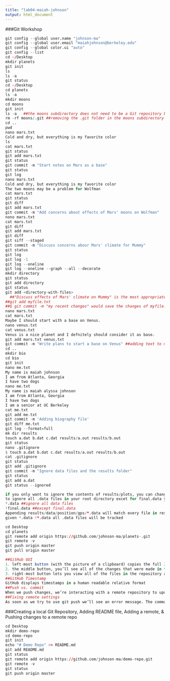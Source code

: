 ```yaml
---
title: "lab04-maiah-johnson"
output: html_document
---  
```

###Git Workshop
```r
git config --global user.name "johnson-ma"
git config --global user.email "maiahjohnson@berkeley.edu"
git config --global color.ui "auto"
git config --list
cd ~/Desktop
mkdir planets
git init
ls
ls -a
git status 
cd ~/Desktop
cd planets
ls -a
mkdir moons
cd moons
git init
ls -a   ##the moons subdirectory does not need to be a Git repository because the planets repository tracks all filles. subdirectories, under the planets  
rm -rf moons/.git ##removing the .git folder in the moons subdirectory 
cd ..
pwd 
nano mars.txt
Cold and dry, but everything is my favorite color  
ls
cat mars.txt
git status
git add mars.txt
git status
git commit -m "Start notes on Mars as a base"
git status 
git log 
nano mars.txt 
Cold and dry, but everything is my favorite color
The two moons may be a problem for Wolfman
cat mars.txt
git status
git diff
git add mars.txt
git commit -m "Add concerns about effects of Mars' moons on Wolfman"
nono mars.txt
cat mars.txt
git diff 
git add mars.txt
git diff
git siff --staged 
git commit -m "Discuss concerns abour Mars' climate for Mummy"
git status 
git log
git log -1
git log --oneline 
git log --oneline --graph --all --decorate 
mkdir directory
git status
git add directory
git status
git add <directory-with-files>  
  ##"Discuss effects of Mars' climate on Mummy" is the most appropriate for the last commit to be made to mars.txt
##git add myfile.txt
##$ git commit -m "my recent changes" would save the changes of myfile.txt to my local Git repository  
nano mars.txt
cat mars.txt
Maybe I should start with a base on Venus.
nano venus.txt
cat venus.txt
Venus is a nice planet and I defnitely should consider it as base.
git add mars.txt venus.txt
git commit -m "Write plans to start a base on Venus" ##adding text to mars.txt and creating new file venus.txt with additinal text 
cd .. 
mkdir bio 
cd bio
git init
nano me.txt
My name is maiah johnson 
I am from Atlanta, Georgia 
I have two dogs
nano me.txt
My name is maiah alyssa johnson 
I am from Atlanta, Georgia 
I have two dogs
I am a senior at UC Berkeley
cat me.txt
git add me.txt
git commit -m 'Adding biography file'
git diff me.txt
git log --format=full
mk dir results
touch a.dat b.dat c.dat results/a.out results/b.out
git status
nano .gitignore
$ touch a.dat b.dat c.dat results/a.out results/b.out
cat .gitignore
git status
git add .gitignore
git commit -m "Ignore data files and the results folder"
git status
git add a.dat
git status --ignored

if you only want to ignore the contents of results/plots, you can change your .gitignore to ignore only the /plots/ subfolder by adding the following line to your .gitignore: ##ignoring results/plots and not results/data  
to ignore all .data files in your root directory excet for final.data you would add the following lines(
*.data ##ignore all data files
!final.data ##except final.data  
Appending results/data/position/gps/*.data will match every file in results/data/position/gps that ends with .data. The file results/data/position/gps/info.txt will not be ignored. ##shortest .gitignore rule tou could write to ignore all .data files in result/data/position/gps  
given *.data !*.data all .data files will be tracked  

cd Desktop 
cd planets
git remote add origin https://github.com/johnson-ma/planets-.git
git remote -v
git push origin master
git pull origin master 

##GitHub GUI
1. left-most button (with the picture of a clipboard) copies the full 2. identifier of the commit to the clipboard
2. the middle button, you’ll see all of the changes that were made in that particular commit
3. right-most button lets you view all of the files in the repository at the time of that commit
##GitHub Timestamp 
GitHub displays timestamps in a human readable relative format  
##Push vs. commit  
When we push changes, we’re interacting with a remote repository to update it with the changes we’ve made locally; Commit only updates your local repository.  
##Fixing remote settings 
As soon as we try to use git push we’ll see an error message. The command git remote set-url allows us to change the remote’s URL to fix it.
```

###Creating a local Git Repository, Adding README file, Adding a remote, & Pushing changes to a remote repo
```r
cd Desktop
mkdir demo-repo
cd demo-repo
git init
echo "# Demo Repo" >> README.md
git add README.md
git status
git remote add origin https://github.com/johnson-ma/demo-repo.git
git remote -v
git status
git push origin master 

```

